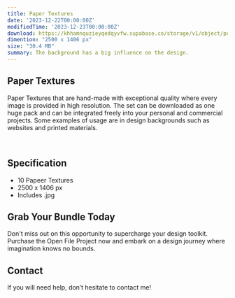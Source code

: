 ```yaml
---
title: Paper Textures
date: '2023-12-22T00:00:00Z'
modifiedTime: '2023-12-23T00:00:00Z'
download: https://khhamnquzieyqedqyvfw.supabase.co/storage/v1/object/public/Assets/paper-textures/Paper%20Textures.zip
dimention: "2500 x 1406 px"
size: "30.4 MB"
summary: The background has a big influence on the design.
---
```


## Paper Textures

Paper Textures that are hand-made with exceptional quality where every image is provided in high resolution. The set can be downloaded as one huge pack and can be integrated freely into your personal and commercial projects. Some examples of usage are in design backgrounds such as websites and printed materials.

<Image
  src='https://khhamnquzieyqedqyvfw.supabase.co/storage/v1/object/public/Assets/paper-textures/01.jpg'
  width={1280}
  height={720}
  alt=''
/>
<Image
  src='https://khhamnquzieyqedqyvfw.supabase.co/storage/v1/object/public/Assets/paper-textures/02.jpg'
  width={1280}
  height={720}
  alt=''
/>
<Image
  src='https://khhamnquzieyqedqyvfw.supabase.co/storage/v1/object/public/Assets/paper-textures/03.jpg'
  width={1280}
  height={720}
  alt=''
/>
<Image
  src='https://khhamnquzieyqedqyvfw.supabase.co/storage/v1/object/public/Assets/paper-textures/04.jpg'
  width={1280}
  height={720}
  alt=''
/>
<Image
  src='https://khhamnquzieyqedqyvfw.supabase.co/storage/v1/object/public/Assets/paper-textures/05.jpg'
  width={1280}
  height={720}
  alt=''
/>
<Image
  src='https://khhamnquzieyqedqyvfw.supabase.co/storage/v1/object/public/Assets/paper-textures/06.jpg'
  width={1280}
  height={720}
  alt=''
/>
<Image
  src='https://khhamnquzieyqedqyvfw.supabase.co/storage/v1/object/public/Assets/paper-textures/07.jpg'
  width={1280}
  height={720}
  alt=''
/>
<Image
  src='https://khhamnquzieyqedqyvfw.supabase.co/storage/v1/object/public/Assets/paper-textures/08.jpg'
  width={1280}
  height={720}
  alt=''
/>
 <Image
  src='https://khhamnquzieyqedqyvfw.supabase.co/storage/v1/object/public/Assets/paper-textures/09.jpg'
  width={1280}
  height={720}
  alt=''
/>
<Image
  src='https://khhamnquzieyqedqyvfw.supabase.co/storage/v1/object/public/Assets/paper-textures/10.jpg'
  width={1280}
  height={720}
  alt=''
/>

## Specification

- 10 Papeer Textures
- 2500 x 1406 px
- Includes .jpg


## Grab Your Bundle Today

Don't miss out on this opportunity to supercharge your design toolkit. Purchase the Open File Project now and embark on a design journey where imagination knows no bounds.

## Contact

If you will need help, don’t hesitate to contact me!

